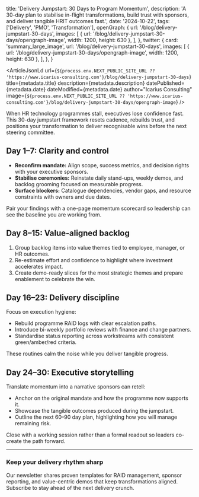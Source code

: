   title: 'Delivery Jumpstart: 30 Days to Program Momentum',
  description:
    'A 30-day plan to stabilise in-flight transformations, build trust with sponsors, and deliver tangible HRIT outcomes fast.',
  date: '2024-10-22',
  tags: ['Delivery', 'PMO', 'Transformation'],
  openGraph: {
    url: '/blog/delivery-jumpstart-30-days',
    images: [
      { url: '/blog/delivery-jumpstart-30-days/opengraph-image', width: 1200, height: 630 },
    ],
  },
  twitter: {
    card: 'summary_large_image',
    url: '/blog/delivery-jumpstart-30-days',
    images: [
      { url: '/blog/delivery-jumpstart-30-days/opengraph-image', width: 1200, height: 630 },
    ],
  },
}


<ArticleJsonLd
  url={`${process.env.NEXT_PUBLIC_SITE_URL ?? 'https://www.icarius-consulting.com'}/blog/delivery-jumpstart-30-days`}
  title={metadata.title}
  description={metadata.description}
  datePublished={metadata.date}
  dateModified={metadata.date}
  author="Icarius Consulting"
  image={`${process.env.NEXT_PUBLIC_SITE_URL ?? 'https://www.icarius-consulting.com'}/blog/delivery-jumpstart-30-days/opengraph-image`}
/>

<PageHeader
  title={metadata.title}
  href="/blog"
  className="not-prose mb-10"
  headingClassName="text-4xl font-semibold tracking-tight text-white"
  contentClassName="space-y-3"
/>

When HR technology programmes stall, executives lose confidence fast. This 30-day jumpstart framework resets cadence, rebuilds trust, and positions your transformation to deliver recognisable wins before the next steering committee.

## Day 1–7: Clarity and control

- **Reconfirm mandate:** Align scope, success metrics, and decision rights with your executive sponsors.
- **Stabilise ceremonies:** Reinstate daily stand-ups, weekly demos, and backlog grooming focused on measurable progress.
- **Surface blockers:** Catalogue dependencies, vendor gaps, and resource constraints with owners and due dates.

Pair your findings with a one-page momentum scorecard so leadership can see the baseline you are working from.

## Day 8–15: Value-aligned backlog

1. Group backlog items into value themes tied to employee, manager, or HR outcomes.
2. Re-estimate effort and confidence to highlight where investment accelerates impact.
3. Create demo-ready slices for the most strategic themes and prepare enablement to celebrate the win.

<InlineROI className="my-12" />

## Day 16–23: Delivery discipline

Focus on execution hygiene:

- Rebuild programme RAID logs with clear escalation paths.
- Introduce bi-weekly portfolio reviews with finance and change partners.
- Standardise status reporting across workstreams with consistent green/amber/red criteria.

These routines calm the noise while you deliver tangible progress.

## Day 24–30: Executive storytelling

Translate momentum into a narrative sponsors can retell:

- Anchor on the original mandate and how the programme now supports it.
- Showcase the tangible outcomes produced during the jumpstart.
- Outline the next 60–90 day plan, highlighting how you will manage remaining risk.

Close with a working session rather than a formal readout so leaders co-create the path forward.

<BlogCTA className="mt-12" />

---

### Keep your delivery rhythm sharp

Our newsletter shares proven templates for RAID management, sponsor reporting, and value-centric demos that keep transformations aligned. Subscribe to stay ahead of the next delivery crunch.

<NewsletterForm className="mt-6" />
